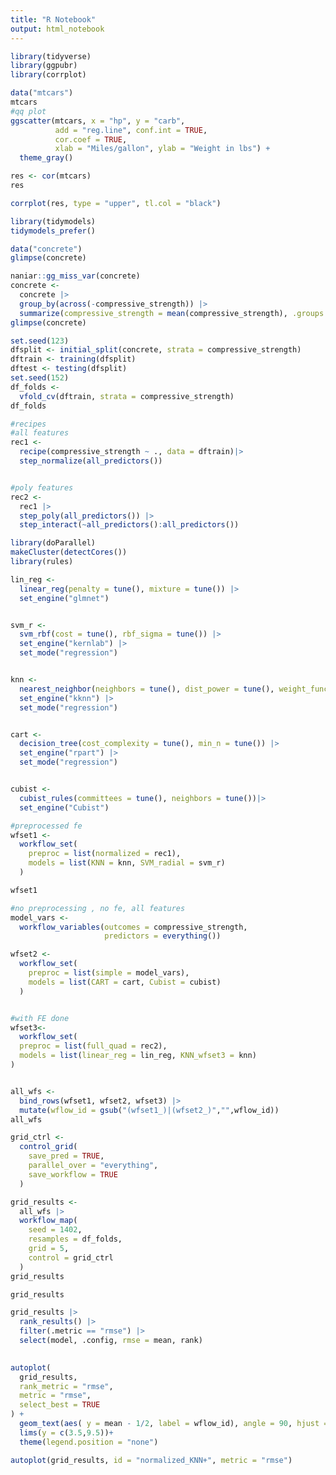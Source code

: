 ```yaml
---
title: "R Notebook"
output: html_notebook
---
```



```r
library(tidyverse)
library(ggpubr)
library(corrplot)
```

```r
data("mtcars")
mtcars
#qq plot
ggscatter(mtcars, x = "hp", y = "carb",
          add = "reg.line", conf.int = TRUE,
          cor.coef = TRUE,
          xlab = "Miles/gallon", ylab = "Weight in lbs") +
  theme_gray()
```

```r
res <- cor(mtcars)
res
```

```r
corrplot(res, type = "upper", tl.col = "black")
```

```r
library(tidymodels)
tidymodels_prefer()
```

```r
data("concrete")
glimpse(concrete)
```

```r
naniar::gg_miss_var(concrete)
concrete <-
  concrete |>
  group_by(across(-compressive_strength)) |>
  summarize(compressive_strength = mean(compressive_strength), .groups = "drop")
glimpse(concrete)
```

```r
set.seed(123)
dfsplit <- initial_split(concrete, strata = compressive_strength)
dftrain <- training(dfsplit)
dftest <- testing(dfsplit)
set.seed(152)
df_folds <-
  vfold_cv(dftrain, strata = compressive_strength)
df_folds
```

```r
#recipes
#all features
rec1 <- 
  recipe(compressive_strength ~ ., data = dftrain)|>
  step_normalize(all_predictors())


#poly features 
rec2 <-
  rec1 |>
  step_poly(all_predictors()) |>
  step_interact(~all_predictors():all_predictors())
```

```r
library(doParallel)
makeCluster(detectCores())
library(rules)

lin_reg <-
  linear_reg(penalty = tune(), mixture = tune()) |>
  set_engine("glmnet")


svm_r <- 
  svm_rbf(cost = tune(), rbf_sigma = tune()) |>
  set_engine("kernlab") |>
  set_mode("regression")


knn <-
  nearest_neighbor(neighbors = tune(), dist_power = tune(), weight_func = tune()) |>
  set_engine("kknn") |>
  set_mode("regression")


cart <-
  decision_tree(cost_complexity = tune(), min_n = tune()) |>
  set_engine("rpart") |>
  set_mode("regression")


cubist <-
  cubist_rules(committees = tune(), neighbors = tune())|>
  set_engine("Cubist")

#preprocessed fe
wfset1 <-
  workflow_set(
    preproc = list(normalized = rec1),
    models = list(KNN = knn, SVM_radial = svm_r)
  )

wfset1

#no preprocessing , no fe, all features
model_vars <- 
  workflow_variables(outcomes = compressive_strength,
                     predictors = everything())

wfset2 <-
  workflow_set(
    preproc = list(simple = model_vars),
    models = list(CART = cart, Cubist = cubist)
  )


#with FE done
wfset3<-
  workflow_set(
  preproc = list(full_quad = rec2),
  models = list(linear_reg = lin_reg, KNN_wfset3 = knn)
)


all_wfs <-
  bind_rows(wfset1, wfset2, wfset3) |>
  mutate(wflow_id = gsub("(wfset1_)|(wfset2_)","",wflow_id))
all_wfs
```

```r
grid_ctrl <-
  control_grid(
    save_pred = TRUE,
    parallel_over = "everything",
    save_workflow = TRUE
  )

grid_results <-
  all_wfs |>
  workflow_map(
    seed = 1402,
    resamples = df_folds,
    grid = 5,
    control = grid_ctrl
  )
grid_results
```

```r
grid_results
```

```r
grid_results |>
  rank_results() |>
  filter(.metric == "rmse") |>
  select(model, .config, rmse = mean, rank)
  
```

```r
autoplot(
  grid_results,
  rank_metric = "rmse",
  metric = "rmse",
  select_best = TRUE
) +
  geom_text(aes( y = mean - 1/2, label = wflow_id), angle = 90, hjust = 1) +
  lims(y = c(3.5,9.5))+
  theme(legend.position = "none")
```

```r
autoplot(grid_results, id = "normalized_KNN+", metric = "rmse")
```

```r

```

```r

```

